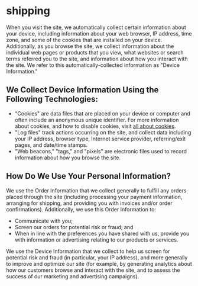 # shipping

When you visit the site, we automatically collect certain information about your device, including information about your web browser, IP address, time zone, and some of the cookies that are installed on your device. Additionally, as you browse the site, we collect information about the individual web pages or products that you view, what websites or search terms referred you to the site, and information about how you interact with the site. We refer to this automatically-collected information as "Device Information."

## We Collect Device Information Using the Following Technologies:

- "Cookies" are data files that are placed on your device or computer and often include an anonymous unique identifier. For more information about cookies, and how to disable cookies, visit [all about cookies](http://www.allaboutcookies.org).
- "Log files" track actions occurring on the site, and collect data including your IP address, browser type, Internet service provider, referring/exit pages, and date/time stamps.
- "Web beacons," "tags," and "pixels" are electronic files used to record information about how you browse the site.

## How Do We Use Your Personal Information?

We use the Order Information that we collect generally to fulfill any orders placed through the site (including processing your payment information, arranging for shipping, and providing you with invoices and/or order confirmations). Additionally, we use this Order Information to:

- Communicate with you;
- Screen our orders for potential risk or fraud; and
- When in line with the preferences you have shared with us, provide you with information or advertising relating to our products or services.

We use the Device Information that we collect to help us screen for potential risk and fraud (in particular, your IP address), and more generally to improve and optimize our site (for example, by generating analytics about how our customers browse and interact with the site, and to assess the success of our marketing and advertising campaigns).
